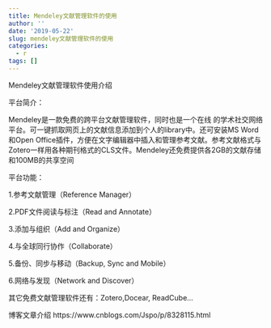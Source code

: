 ```yaml
---
title: Mendeley文献管理软件的使用
author: ''
date: '2019-05-22'
slug: mendeley文献管理软件的使用
categories:
  - r
tags: []
---
```

 Mendeley文献管理软件使用介绍
 
平台简介：

  Mendeley是一款免费的跨平台文献管理软件，同时也是一个在线
的学术社交网络平台。可一键抓取网页上的文献信息添加到个人的library中。还可安装MS Word和Open Office插件，方便在文字编辑器中插入和管理参考文献。参考文献格式与Zotero一样用各种期刊格式的CLS文件。Mendeley还免费提供各2GB的文献存储和100MB的共享空间
 
平台功能：

1.参考文献管理（Reference Manager）

2.PDF文件阅读与标注（Read and Annotate）

3.添加与组织（Add and Organize）

4.与全球同行协作（Collaborate）

5.备份、同步与移动（Backup, Sync and Mobile）

6.网络与发现（Network and Discover）

其它免费文献管理软件还有：Zotero,Docear, ReadCube...

博客文章介绍 https://www.cnblogs.com/Jspo/p/8328115.html